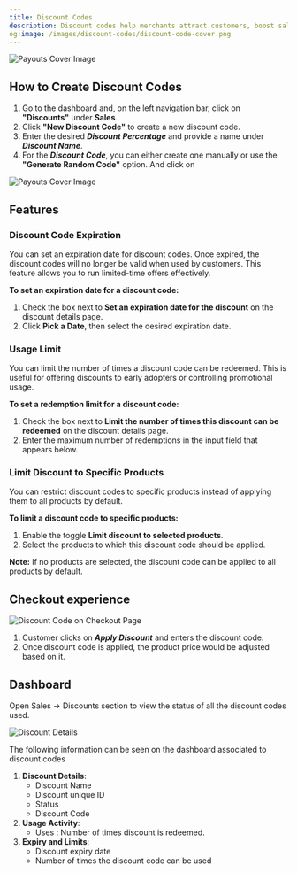 ```yaml
---
title: Discount Codes
description: Discount codes help merchants attract customers, boost sales, and improve retention by offering promotional discounts. Merchants can create and manage these codes via the dashboard, allowing customers to apply them during checkout for reduced prices.
og:image: /images/discount-codes/discount-code-cover.png
---
```


<Frame>
    <img src="/images/discount-codes/discount-code-cover.png" alt="Payouts Cover Image"/>
</Frame>

## **How to Create Discount Codes**

1. Go to the dashboard and, on the left navigation bar, click on **"Discounts"** under **Sales**.
2. Click **"New Discount Code"** to create a new discount code.
3. Enter the desired ***Discount Percentage*** and provide a name under ***Discount Name***.
4. For the ***Discount Code***, you can either create one manually or use the **"Generate Random Code"** option. And click on

<Frame>
    <img src="/images/discount-codes/discount-create.png" alt="Payouts Cover Image"/>
</Frame>

## Features

### Discount Code Expiration

You can set an expiration date for discount codes. Once expired, the discount codes will no longer be valid when used by customers. This feature allows you to run limited-time offers effectively.

**To set an expiration date for a discount code:**

1. Check the box next to **Set an expiration date for the discount** on the discount details page.
2. Click **Pick a Date**, then select the desired expiration date.

### Usage Limit

You can limit the number of times a discount code can be redeemed. This is useful for offering discounts to early adopters or controlling promotional usage.

**To set a redemption limit for a discount code:**

1. Check the box next to **Limit the number of times this discount can be redeemed** on the discount details page.
2. Enter the maximum number of redemptions in the input field that appears below.

### Limit Discount to Specific Products

You can restrict discount codes to specific products instead of applying them to all products by default.

**To limit a discount code to specific products:**

1. Enable the toggle **Limit discount to selected products**.
2. Select the products to which this discount code should be applied.

**Note:** If no products are selected, the discount code can be applied to all products by default.

## Checkout experience

<img src="/images/discount-codes/discount-on-checkout.png" alt="Discount Code on Checkout Page"/>

1. Customer clicks on ***Apply Discount*** and enters the discount code.
2. Once discount code is applied, the product price would be adjusted based on it.

## Dashboard

Open Sales → Discounts section to view the status of all the discount codes used.

<img src="/images/discount-codes/discount-details.png" alt="Discount Details"/>

The following information can be seen on the dashboard associated to discount codes

1. **Discount Details**:
    - Discount Name
    - Discount unique ID
    - Status
    - Discount Code
2. **Usage Activity**:
    - Uses : Number of times discount is redeemed.
3. **Expiry and Limits**:
    - Discount expiry date
    - Number of times the discount code can be used